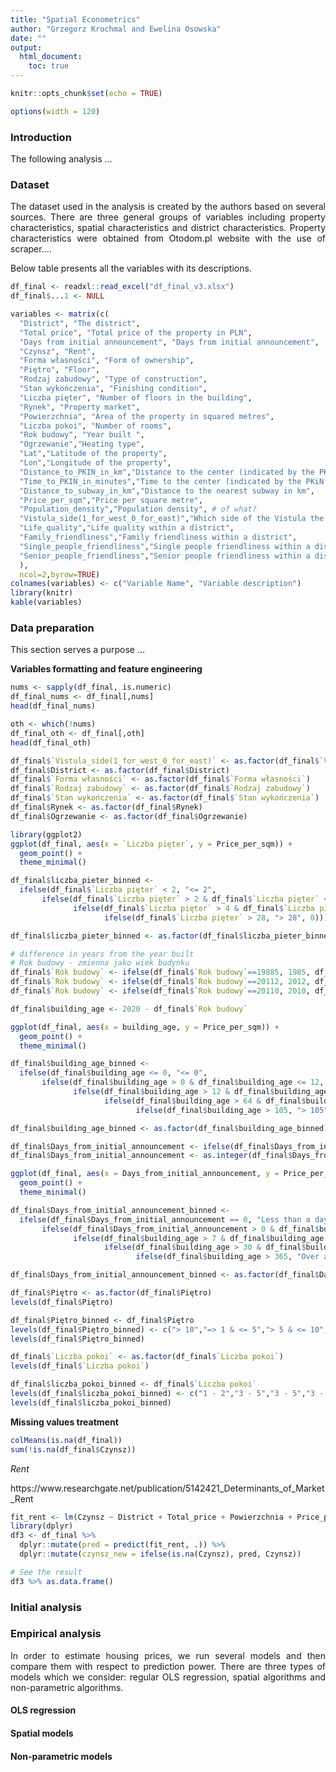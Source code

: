 ```yaml
---
title: "Spatial Econometrics"
author: "Grzegorz Krochmal and Ewelina Osowska"
date: ""
output:
  html_document:
    toc: true
---
```

<style>
body {
text-align: justify}
</style>

```r
knitr::opts_chunk$set(echo = TRUE)
```

```r
options(width = 120)
```

### Introduction

The following analysis ... 

### Dataset 
<!--opisać na podstawie jakich danych zostały wzięte poszczególne kategorie danych-->
The dataset used in the analysis is created by the authors based on several sources. There are three general groups of variables including property characteristics, spatial characteristics and district characteristics. Property characteristics were obtained from Otodom.pl website with the use of scraper.... 

Below table presents all the variables with its descriptions.

```r
df_final <- readxl::read_excel("df_final_v3.xlsx")
df_final$...1 <- NULL
```

```r
variables <- matrix(c(
  "District", "The district",
  "Total price", "Total price of the property in PLN",
  "Days from initial announcement", "Days from initial announcement",
  "Czynsz", "Rent",
  "Forma własności", "Form of ownership",
  "Piętro", "Floor",
  "Rodzaj zabudowy", "Type of construction",
  "Stan wykończenia", "Finishing condition",
  "Liczba pięter", "Number of floors in the building",
  "Rynek", "Property market",
  "Powierzchnia", "Area of the property in squared metres",
  "Liczba pokoi", "Number of rooms",
  "Rok budowy", "Year built ",
  "Ogrzewanie","Heating type",
  "Lat","Latitude of the property",
  "Lon","Longitude of the property",
  "Distance_to_PKIN_in_km","Distance to the center (indicated by the PKiN building) in km",
  "Time_to_PKIN_in_minutes","Time to the center (indicated by the PKiN building) in minutes", # stopami czy jak?
  "Distance_to_subway_in_km","Distance to the nearest subway in km",
  "Price_per_sqm","Price per square metre",
  "Population_density","Population density", # of what?
  "Vistula_side(1_for_west_0_for_east)","Which side of the Vistula the property is located (1=West, 0=East)",
  "Life_quality","Life quality within a district",
  "Family_friendliness","Family friendliness within a district",
  "Single_people_friendliness","Single people friendliness within a district",
  "Senior_people_friendliness","Senior people friendliness within a district"
  ), 
  ncol=2,byrow=TRUE)
colnames(variables) <- c("Variable Name", "Variable description")
library(knitr)
kable(variables)
```


### Data preparation

This section serves a purpose ...

**Variables formatting and feature engineering**

```r
nums <- sapply(df_final, is.numeric)
df_final_nums <- df_final[,nums]
head(df_final_nums)
```
```r
oth <- which(!nums)
df_final_oth <- df_final[,oth]
head(df_final_oth)
```

```r
df_final$`Vistula_side(1_for_west_0_for_east)` <- as.factor(df_final$`Vistula_side(1_for_west_0_for_east)`)
df_final$District <- as.factor(df_final$District)
df_final$`Forma własności` <- as.factor(df_final$`Forma własności`)
df_final$`Rodzaj zabudowy` <- as.factor(df_final$`Rodzaj zabudowy`)
df_final$`Stan wykończenia` <- as.factor(df_final$`Stan wykończenia`)
df_final$Rynek <- as.factor(df_final$Rynek)
df_final$Ogrzewanie <- as.factor(df_final$Ogrzewanie)
```

```r
library(ggplot2)
ggplot(df_final, aes(x = `Liczba pięter`, y = Price_per_sqm)) + 
  geom_point() +
  theme_minimal()
```

```r
df_final$liczba_pieter_binned <- 
  ifelse(df_final$`Liczba pięter` < 2, "<= 2", 
       ifelse(df_final$`Liczba pięter` > 2 & df_final$`Liczba pięter` <= 4, "> 2 & <= 4",
              ifelse(df_final$`Liczba pięter` > 4 & df_final$`Liczba pięter` <= 28, "> 4 & <= 28", 
                     ifelse(df_final$`Liczba pięter` > 28, "> 28", 0))))

df_final$liczba_pieter_binned <- as.factor(df_final$liczba_pieter_binned)
```

```r
# difference in years from the year built
# Rok budowy - zmienna jako wiek budynku
df_final$`Rok budowy` <- ifelse(df_final$`Rok budowy`==19885, 1985, df_final$`Rok budowy`)
df_final$`Rok budowy` <- ifelse(df_final$`Rok budowy`==20112, 2012, df_final$`Rok budowy`)
df_final$`Rok budowy` <- ifelse(df_final$`Rok budowy`==20110, 2010, df_final$`Rok budowy`)

df_final$building_age <- 2020 - df_final$`Rok budowy`
```

```r
ggplot(df_final, aes(x = building_age, y = Price_per_sqm)) + 
  geom_point() +
  theme_minimal()
```

```r
df_final$building_age_binned <- 
  ifelse(df_final$building_age <= 0, "<= 0", 
       ifelse(df_final$building_age > 0 & df_final$building_age <= 12, "> 0 & <= 12",
              ifelse(df_final$building_age > 12 & df_final$building_age <= 64, "> 12 & <= 64", 
                     ifelse(df_final$building_age > 64 & df_final$building_age <= 105, "> 64 & <= 105",
                            ifelse(df_final$building_age > 105, "> 105", 0)))))

df_final$building_age_binned <- as.factor(df_final$building_age_binned)
```

```r
df_final$Days_from_initial_announcement <- ifelse(df_final$Days_from_initial_announcement=="Less than a day", 0, df_final$Days_from_initial_announcement)
df_final$Days_from_initial_announcement <- as.integer(df_final$Days_from_initial_announcement)
```

```r
ggplot(df_final, aes(x = Days_from_initial_announcement, y = Price_per_sqm)) + 
  geom_point() +
  theme_minimal()
```

```r
df_final$Days_from_initial_announcement_binned <- 
  ifelse(df_final$Days_from_initial_announcement == 0, "Less than a day", 
       ifelse(df_final$Days_from_initial_announcement > 0 & df_final$building_age <= 7, "Week or less than a week",
              ifelse(df_final$building_age > 7 & df_final$building_age <= 30, "Month or less than a month", 
                     ifelse(df_final$building_age > 30 & df_final$building_age <= 365, "Year or ess than a year",
                            ifelse(df_final$building_age > 365, "Over a year", 0)))))

df_final$Days_from_initial_announcement_binned <- as.factor(df_final$Days_from_initial_announcement_binned)
```

```r
df_final$Piętro <- as.factor(df_final$Piętro)
levels(df_final$Piętro)

df_final$Piętro_binned <- df_final$Piętro
levels(df_final$Piętro_binned) <- c("> 10","=> 1 & <= 5","> 5 & <= 10","=> 1 & <= 5","=> 1 & <= 5","=> 1 & <= 5","=> 1 & <= 5","> 5 & <= 10","> 5 & <= 10","> 5 & <= 10","> 5 & <= 10","parter","poddasze","suterena")
levels(df_final$Piętro_binned)
```

```r
df_final$`Liczba pokoi` <- as.factor(df_final$`Liczba pokoi`)
levels(df_final$`Liczba pokoi`)

df_final$liczba_pokoi_binned <- df_final$`Liczba pokoi`
levels(df_final$liczba_pokoi_binned) <- c("1 - 2","3 - 5","3 - 5","3 - 5","3 - 5","6 - 10","6 - 10","6 - 10","6 - 10","> 10")
levels(df_final$liczba_pokoi_binned)
```



**Missing values treatment**

```r
colMeans(is.na(df_final))
sum(!is.na(df_final$Czynsz))
```

*Rent*

https://www.researchgate.net/publication/5142421_Determinants_of_Market_Rent

```r
fit_rent <- lm(Czynsz ~ District + Total_price + Powierzchnia + Price_per_sqm + Distance_to_PKIN_in_km + Distance_to_subway_in_km, data = df_final)
library(dplyr)
df3 <- df_final %>% 
  dplyr::mutate(pred = predict(fit_rent, .)) %>%
  dplyr::mutate(czynsz_new = ifelse(is.na(Czynsz), pred, Czynsz))

# See the result
df3 %>% as.data.frame()
```



### Initial analysis
<!-- mapka ze średnimi cenami vs dzielnica, średni czynsz vs dzielnica - z pythona, Grzesiek chciał zrobić -->



### Empirical analysis

In order to estimate housing prices, we run several models and then compare them with respect to prediction power. There are three types of models which we consider: regular OLS regression, spatial algorithms and non-parametric algorithms. 

#### OLS regression


#### Spatial models
<!--macierz wag, test I Morana, jakość modeli: AIC, BIC, LogLik-->

#### Non-parametric models



